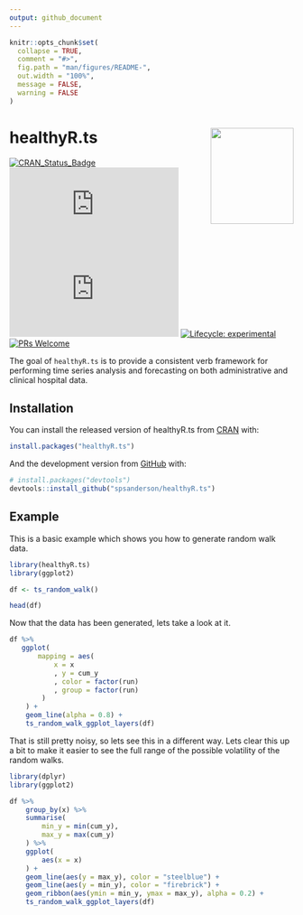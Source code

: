 ```yaml
---
output: github_document
---
```


<!-- README.md is generated from README.Rmd. Please edit that file -->

```r
knitr::opts_chunk$set(
  collapse = TRUE,
  comment = "#>",
  fig.path = "man/figures/README-",
  out.width = "100%",
  message = FALSE,
  warning = FALSE
)
```

# healthyR.ts <img src="man/figures/healthyR_ts6.png" width="147" height="170" align="right" />

<!-- badges: start -->
[![CRAN_Status_Badge](http://www.r-pkg.org/badges/version/healthyR)](https://cran.r-project.org/package=healthyR.ts)
![](https://cranlogs.r-pkg.org/badges/healthyR.ts)
![](https://cranlogs.r-pkg.org/badges/grand-total/healthyR.ts)
[![Lifecycle: experimental](https://img.shields.io/badge/lifecycle-experimental-orange.svg)](https://lifecycle.r-lib.org/articles/stages.html#experimental)
[![PRs Welcome](https://img.shields.io/badge/PRs-welcome-brightgreen.svg?style=flat-square)](http://makeapullrequest.com)
<!-- badges: end -->

The goal of `healthyR.ts` is to provide a consistent verb framework for performing
time series analysis and forecasting on both administrative and clinical hospital
data.

## Installation

You can install the released version of healthyR.ts from [CRAN](https://CRAN.R-project.org) with:

``` r
install.packages("healthyR.ts")
```

And the development version from [GitHub](https://github.com/) with:

``` r
# install.packages("devtools")
devtools::install_github("spsanderson/healthyR.ts")
```

## Example

This is a basic example which shows you how to generate random walk data.

```r
library(healthyR.ts)
library(ggplot2)

df <- ts_random_walk()

head(df)
```

Now that the data has been generated, lets take a look at it.

```r
df %>%
   ggplot(
       mapping = aes(
           x = x
           , y = cum_y
           , color = factor(run)
           , group = factor(run)
        )
    ) +
    geom_line(alpha = 0.8) +
    ts_random_walk_ggplot_layers(df)
```

That is still pretty noisy, so lets see this in a different way. Lets clear this up a bit 
to make it easier to see the full range of the possible volatility of the random walks.

```r
library(dplyr)
library(ggplot2)

df %>%
    group_by(x) %>%
    summarise(
        min_y = min(cum_y),
        max_y = max(cum_y)
    ) %>%
    ggplot(
        aes(x = x)
    ) +
    geom_line(aes(y = max_y), color = "steelblue") +
    geom_line(aes(y = min_y), color = "firebrick") +
    geom_ribbon(aes(ymin = min_y, ymax = max_y), alpha = 0.2) +
    ts_random_walk_ggplot_layers(df)
```

